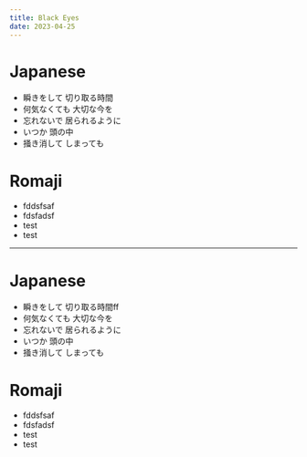 ```yaml
---
title: Black Eyes
date: 2023-04-25
---
```



<Lyrics>

# Japanese
- 瞬きをして 切り取る時間
- 何気なくても 大切な今を
- 忘れないで 居られるように
- いつか 頭の中
- 掻き消して しまっても
# Romaji
- fddsfsaf
- fdsfadsf
- test
- test
---
# Japanese
- 瞬きをして 切り取る時間ff
- 何気なくても 大切な今を
- 忘れないで 居られるように
- いつか 頭の中
- 掻き消して しまっても
# Romaji
- fddsfsaf
- fdsfadsf
- test
- test
</Lyrics>
